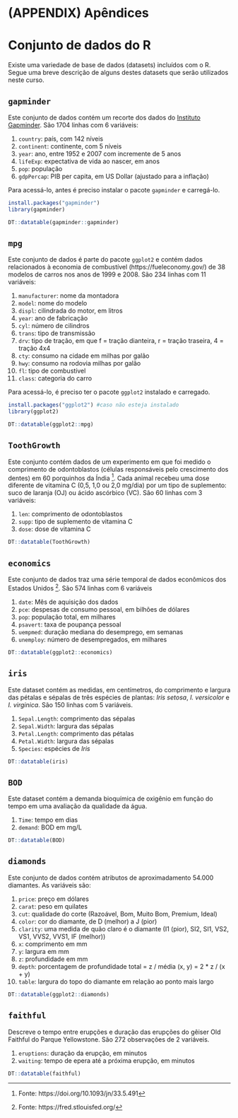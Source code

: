 # (APPENDIX) Apêndices {-} 

# Conjunto de dados do R

Existe uma variedade de base de dados (datasets) incluídos com o R. Segue uma breve descrição de alguns destes datasets que serão utilizados neste curso.

## `gapminder` {#gapminder}

Este conjunto de dados contém um recorte dos dados do [Instituto Gapminder](https://www.gapminder.org/data/). São 1704 linhas com 6 variáveis:

1. `country`: país, com 142 níveis
1. `continent`: continente, com 5 níveis
1. `year`: ano, entre 1952 e 2007 com incremente de 5 anos
1. `lifeExp`: expectativa de vida ao nascer, em anos
1. `pop`: população
1. `gdpPercap`: PIB per capita, em US Dollar (ajustado para a inflação)

Para acessá-lo, antes é preciso instalar o pacote `gapminder` e carregá-lo.
```r
install.packages("gapminder")
library(gapminder)
```

```r
DT::datatable(gapminder::gapminder)
```



## `mpg` {#mpg}

Este conjunto de dados é parte do pacote `ggplot2` e contém dados relacionados à economia de combustível (https://fueleconomy.gov/) de 38 modelos de carros nos anos de 1999 e 2008. São 234 linhas com 11 variáveis:

1. `manufacturer`: nome da montadora
1. `model`: nome do modelo
1. `displ`: cilindrada do motor, em litros
1. `year`: ano de fabricação
1. `cyl`: número de cilindros
1. `trans`: tipo de transmissão
1. `drv`: tipo de tração, em que f = tração dianteira, r = tração traseira, 4 = tração 4x4
1. `cty`: consumo na cidade em milhas por galão 
1. `hwy`: consumo na rodovia milhas por galão
1. `fl`: tipo de combustível
1. `class`: categoria do carro


Para acessá-lo, é preciso ter o pacote `ggplot2` instalado e carregado.

```r
install.packages("ggplot2") #caso não esteja instalado
library(ggplot2)
```

```r
DT::datatable(ggplot2::mpg)
```

## `ToothGrowth` {#tooth}

Este conjunto contém dados de um experimento em que foi medido o comprimento de odontoblastos (células responsáveis pelo crescimento dos dentes) em 60 porquinhos da Índia ^[Fonte: https://doi.org/10.1093/jn/33.5.491]. Cada animal recebeu uma dose diferente de vitamina C (0,5, 1,0 ou 2,0 mg/dia) por um tipo de suplemento: suco de laranja (OJ) ou ácido ascórbico (VC). São 60 linhas com 3 variáveis:

1. `len`: comprimento de odontoblastos
1. `supp`: tipo de suplemento de vitamina C
1. `dose`: dose de vitamina C

```r
DT::datatable(ToothGrowth)
```

## `economics` {#economics}

Este conjunto de dados traz uma série temporal de dados econômicos dos Estados Unidos ^[Fonte: https://fred.stlouisfed.org/]. São 574 linhas com 6 variáveis

1. `date`: Mês de aquisição dos dados
1. `pce`: despesas de consumo pessoal, em bilhões de dólares
1. `pop`: população total, em milhares
1. `psavert`: taxa de poupança pessoal
1. `uempmed`: duração mediana do desemprego, em semanas
1. `unemploy`: número de desempregados, em milhares


```r
DT::datatable(ggplot2::economics)
```




## `iris` {#iris}

Este dataset contém as medidas, em centímetros, do comprimento e largura das pétalas e sépalas de três espécies de plantas: *Iris setosa*, *I. versicolor* e *I. virginica*. São 150 linhas com 5 variáveis.

1. `Sepal.Length`: comprimento das sépalas
1. `Sepal.Width`: largura das sépalas
1. `Petal.Length`: comprimento das pétalas
1. `Petal.Width`: largura das sépalas
1. `Species`: espécies de *Iris* 


```r
DT::datatable(iris)
```



## `BOD` {#bod}

Este dataset contém a demanda bioquímica de oxigênio em função do tempo em uma avaliação da qualidade da água.

1. `Time`: tempo em dias
2. `demand`: BOD em mg/L

```r
DT::datatable(BOD)
```


## `diamonds`{#diamonds}

Este conjunto de dados contém atributos de aproximadamento 54.000 diamantes. As variáveis são:

1. `price`: preço em dólares
1. `carat`: peso em quilates
1. `cut`: qualidade do corte (Razoável, Bom, Muito Bom, Premium, Ideal)
1. `color`: cor do diamante, de D (melhor) a J (pior)
1. `clarity`: uma medida de quão claro é o diamante (I1 (pior), SI2, SI1, VS2, VS1, VVS2, VVS1, IF (melhor))
1. `x`: comprimento em mm
1. `y`: largura em mm
1. `z`: profundidade em mm
1. `depth`: porcentagem de profundidade total = z / média (x, y) = 2 * z / (x + y)
1. `table`: largura do topo do diamante em relação ao ponto mais largo

```r
DT::datatable(ggplot2::diamonds)
```


## `faithful` {#faithful}

Descreve o tempo entre erupções e duração das erupções do gêiser Old Faithful do Parque Yellowstone. São 272 observações de 2 variáveis.

1. `eruptions`: duração da erupção, em minutos
1. `waiting`: tempo de epera até a próxima erupção, em minutos

```r
DT::datatable(faithful)
```
